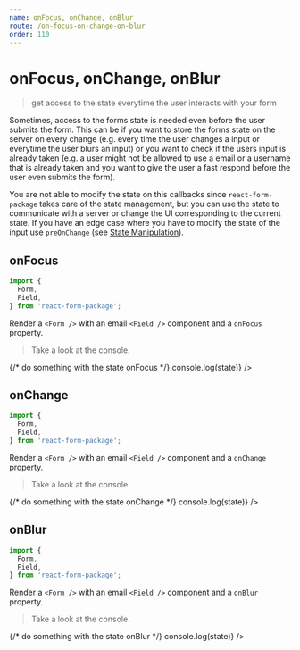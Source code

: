```yaml
---
name: onFocus, onChange, onBlur
route: /on-focus-on-change-on-blur
order: 110
---
```



# onFocus, onChange, onBlur

> get access to the state everytime the user interacts with your form

Sometimes, access to the forms state is needed even before the user submits the form. This can be if you want to store the forms state on the server on every change (e.g. every time the user changes a input or everytime the user blurs an input) or you want to check if the users input is already taken (e.g. a user might not be allowed to use a email or a username that is already taken and you want to give the user a fast respond before the user even submits the form).

You are not able to modify the state on this callbacks since `react-form-package` takes care of the state management, but you can use the state to communicate with a server or change the UI corresponding to the current state. If you have an edge case where you have to modify the state of the input use `preOnChange` (see [State Manipulation](/state-manipulation)).

## onFocus

```jsx
import {
  Form,
  Field,
} from 'react-form-package';
```

Render a `<Form />` with an email `<Field />` component and a `onFocus` property.

> Take a look at the console.

<Playground>
  <Form>
    {/* do something with the state onFocus */}
    <Field
      id="email"
      type="email"
      value="test@example.com"
      onFocus={(state) => console.log(state)}
    />
  </Form>
</Playground>

## onChange

```jsx
import {
  Form,
  Field,
} from 'react-form-package';
```

Render a `<Form />` with an email `<Field />` component and a `onChange` property.

> Take a look at the console.

<Playground>
  <Form>
    {/* do something with the state onChange */}
    <Field
      id="email"
      type="email"
      value="test@example.com"
      onChange={(state) => console.log(state)}
    />
  </Form>
</Playground>

## onBlur

```jsx
import {
  Form,
  Field,
} from 'react-form-package';
```

Render a `<Form />` with an email `<Field />` component and a `onBlur` property.

> Take a look at the console.

<Playground>
  <Form>
    {/* do something with the state onBlur */}
    <Field
      id="email"
      type="email"
      value="test@example.com"
      onBlur={(state) => console.log(state)}
    />
  </Form>
</Playground>
